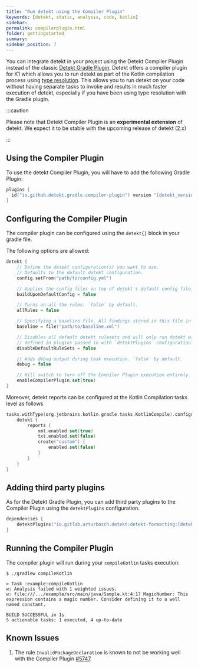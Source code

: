 ```yaml
---
title: "Run detekt using the Compiler Plugin"
keywords: [detekt, static, analysis, code, kotlin]
sidebar:
permalink: compilerplugin.html
folder: gettingstarted
summary:
sidebar_position: 7
---
```


You can integrate detekt in your project using the Detekt Compiler Plugin instead of the classic [Detekt Gradle Plugin](/docs/gettingstarted/gradle). Detekt offers a compiler plugin for K1 which allows you to run detekt as part of the Kotlin compilation process using [type resolution](/docs/gettingstarted/type-resolution). This allows you to run detekt on your code without having separate tasks to invoke and results in much faster execution of detekt, especially if you have been using type resolution with the Gradle plugin.

:::caution

Please note that Detekt Compiler Plugin is an **experimental extension** of detekt. We expect it to be stable with the upcoming release of detekt (2.x)

:::

## Using the Compiler Plugin

To use the detekt Compiler Plugin, you will have to add the following Gradle Plugin:

```kotlin
plugins {
  id("io.github.detekt.gradle.compiler-plugin") version "[detekt_version]"
}
```

## Configuring the Compiler Plugin

The compiler plugin can be configured using the `detekt{}` block in your gradle file.

The following options are allowed:

```kotlin
detekt {
    // Define the detekt configuration(s) you want to use.
    // Defaults to the default detekt configuration.
    config.setFrom("path/to/config.yml")

    // Applies the config files on top of detekt's default config file. `false` by default.
    buildUponDefaultConfig = false

    // Turns on all the rules. `false` by default.
    allRules = false

    // Specifying a baseline file. All findings stored in this file in subsequent runs of detekt.
    baseline = file("path/to/baseline.xml")

    // Disables all default detekt rulesets and will only run detekt with custom rules
    // defined in plugins passed in with `detektPlugins` configuration. `false` by default.
    disableDefaultRuleSets = false

    // Adds debug output during task execution. `false` by default.
    debug = false

    // Kill switch to turn off the Compiler Plugin execution entirely.
    enableCompilerPlugin.set(true)
}
```

Moreover, detekt reports can be configured at the Kotlin Compilation tasks level as follows

```kotlin
tasks.withType(org.jetbrains.kotlin.gradle.tasks.KotlinCompile).configureEach {
    detekt {
        reports {
            xml.enabled.set(true)
            txt.enabled.set(false)
            create("custom") {
                enabled.set(false)
            }
        }
    }
}
```

## Adding third party plugins

As for the Detekt Gradle Plugin, you can add third party plugins to the Compiler Plugin using the `detektPlugins` configuration.

```kotlin
dependencies {
    detektPlugins("io.gitlab.arturbosch.detekt:detekt-formatting:[detekt_version]")
}
```

## Running the Compiler Plugin

The compiler plugin will run during your `compileKotlin` tasks execution:

```shell
$ ./gradlew compileKotlin

> Task :example:compileKotlin
w: Analysis failed with 1 weighted issues.
w: file:///.../example/src/main/java/Sample.kt:4:17 MagicNumber: This expression contains a magic number. Consider defining it to a well named constant.

BUILD SUCCESSFUL in 1s
5 actionable tasks: 1 executed, 4 up-to-date
```

## Known Issues

1. The rule `InvalidPackageDeclaration` is known to not be working well with the Compiler Plugin [#5747](https://github.com/detekt/detekt/issues/5747).
